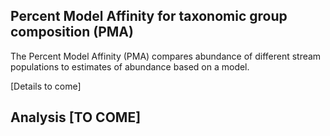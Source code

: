 ## Percent Model Affinity for taxonomic group composition (PMA)

The Percent Model Affinity (PMA) compares abundance of different stream populations to estimates of abundance based on a model.

[Details to come]

## Analysis [TO COME]